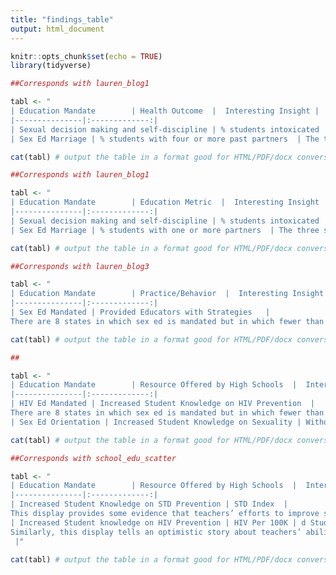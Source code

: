 ```yaml
---
title: "findings_table"
output: html_document
---
```


```r
knitr::opts_chunk$set(echo = TRUE)
library(tidyverse)
```

```r
##Corresponds with lauren_blog1

tabl <- "
| Education Mandate        | Health Outcome  |  Interesting Insight |
|---------------|:-------------:|
| Sexual decision making and self-discipline | % students intoxicated   |  Suggests that education on sexual decision making may not be effective, since five states in which students are most likely to have been intoxicated during their last sexual encounter do mandate this type of education. |
| Sex Ed Marriage | % students with four or more past partners  | The three states in which the most students have had four or more sexual partners also mandate sex ed that emphasises waiting for marriage to have sex. |"

cat(tabl) # output the table in a format good for HTML/PDF/docx conversion
```
```r
##Corresponds with lauren_blog1

tabl <- "
| Education Mandate        | Education Metric  |  Interesting Insight
|---------------|:-------------:|
| Sexual decision making and self-discipline | % students intoxicated   |  Suggests that education on sexual decision making may not be effective, since those states where most students were intoxicated during their last sexual encounter do mandate this type of education. |
| Sex Ed Marriage | % students with one or more partners  | The three states in which the most students have had four or more sexual partners also mandate sex ed that emphasises waiting for marriage to have sex. |"

cat(tabl) # output the table in a format good for HTML/PDF/docx conversion
```

```r
##Corresponds with lauren_blog3

tabl <- "
| Education Mandate        | Practice/Behavior  |  Interesting Insight |
|---------------|:-------------:|
| Sex Ed Mandated | Provided Educators with Strategies   | 
There are 8 states in which sex ed is mandated but in which fewer than 70% of schools provide teachers strategies for teaching sex ed. In these states, teachers have a large amount of discretion. (However, it is unclear if this disparity between mandate and policy has an effect on student health. All of these 8 states have an STD index of 0.45 or lower, scoring better than about half of all states. In fact, one of the states, Vermont, has the lowest STD index of any state. By another metric, births per 1,000 girls, this result is less definitive: the states fall over a wide range, from 27.2 (Kentucky) to 8.8 (Vermont).) |"

cat(tabl) # output the table in a format good for HTML/PDF/docx conversion
```

```r
##

tabl <- "
| Education Mandate        | Resource Offered by High Schools  |  Interesting Insight |
|---------------|:-------------:|
| HIV Ed Mandated | Increased Student Knowledge on HIV Prevention  | 
There are 8 states in which sex ed is mandated but in which fewer than 70% of schools provide teachers strategies for teaching sex ed. In these states, teachers have a large amount of discretion. (However, it is unclear if this disparity between mandate and policy has an effect on student health. All of these 8 states have an STD index of 0.45 or lower, scoring better than about half of all states. In fact, one of the states, Vermont, has the lowest STD index of any state. By another metric, births per 1,000 girls, this result is less definitive: the states fall over a wide range, from 27.2 (Kentucky) to 8.8 (Vermont).) |
| Sex Ed Orientation | Increased Student Knowledge on Sexuality | Without a mandate (coded as 0) and with a mandate (coded as 1), the percentage of teachers that tried to increase knowledge on human sexuality is highly concentrated from 70-90%. Due to the high variance in the percentage among states without a mandate, the average percentage is lower than in states with a mandate. |"

cat(tabl) # output the table in a format good for HTML/PDF/docx conversion
```
```r
##Corresponds with school_edu_scatter

tabl <- "
| Education Mandate        | Resource Offered by High Schools  |  Interesting Insight |
|---------------|:-------------:|
| Increased Student Knowledge on STD Prevention | STD Index  | 
This display provides some evidence that teachers’ efforts to improve students' knowledge on STD prevention improves their ability to protect themselves from STDs. |
| Increased Student knowledge on HIV Prevention | HIV Per 100K | d Student knowledge on HIV Prevention, HIV Per 100K |
Similarly, this display tells an optimistic story about teachers’ ability to help students protect themselves from HIV. 
 |"

cat(tabl) # output the table in a format good for HTML/PDF/docx conversion
```
